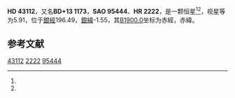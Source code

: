 {{Starbox begin
| name = HD 43112
}}
{{Starbox observe
| epoch = [[J2000.0|J2000.0]]
| constell = {{星座名待查}}<ref name=SIMBAD>{{cite web
 | url=http://simbad.u-strasbg.fr/simbad/sim-id?Ident=HR+2222
 | title =Pulsating variable Star
 | publisher=Centre de Données astronomiques de Strasbourg
 | work=SIMBAD
 | accessdate=2012-07-13}}</ref><ref name=DATA>{{cite web
 | url=http://vizier.u-strasbg.fr/viz-bin/VizieR-5?-out.add=.&-source=5050&-corr=PK=HR&-out.max=9999&HR=2222
 | title=VizieR Detailed Page
 | accessdate=2012-07-13
 | archive-date=2016-03-05
 | archive-url=https://web.archive.org/web/20160305221248/http://vizier.u-strasbg.fr/viz-bin/VizieR-5?-out.add=.&-source=5050&-corr=PK=HR&-out.max=9999&HR=2222
 | dead-url=no
 }}</ref>
| 星官 = 
| ra = {{RA|6|15|8.5}}<ref name=SIMBAD /><ref name=DATA />
| dec = {{DEC|+13|51|4}}<ref name=SIMBAD /><ref name=DATA />
| appmag_v = 5.91<ref name=SIMBAD /><ref name=DATA />
}}
{{Starbox character
| class = B1V<ref name=SIMBAD /><ref name=DATA />
| b-v = -0.23<ref name=SIMBAD /><ref name=DATA />
| u-b = -0.95<ref name=SIMBAD /><ref name=DATA />
| r-i = <ref name=SIMBAD /><ref name=DATA />
| variable = 
}}
{{Starbox astrometry
| radial_v = -0.95
| prop_mo_ra = 36
| parallax = 
| p_error = 
}}
{{Starbox catalog
| names =BD+13 1173，[[SAO星表|SAO]] 95444，[[HD星表|HD]] 43112，[[HR星表|HR]] 2222}}
{{Starbox reference |Simbad=HR+2222}}
{{Starbox end}}

'''HD 43112'''，又名'''BD+13 1173'''，'''SAO 95444'''、'''HR 2222'''，是一颗恒星<ref name=SIMBAD /><ref name=DATA />，视星等为5.91，位于[[銀道座標系|銀經]]196.49，[[銀道座標系|銀緯]]-1.55，其[[B1900.0|B1900.0]]坐标为赤經{{RA|6|9|28}}，赤緯{{DEC|+13|-1.55|51}}。

== 参考文献 ==
{{reflist}}

{{star-stub}}

[[Category:HD和HDE天體|43112]]
[[Category:HR天體|2222]]
[[Category:SAO天體|95444]]